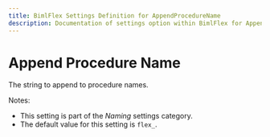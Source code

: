 ```yaml
---
title: BimlFlex Settings Definition for AppendProcedureName
description: Documentation of settings option within BimlFlex for AppendProcedureName
---
```

<head>
  <meta name="varigenceProduct" content="BimlFlex"></meta>
  <meta name="varigenceArticleType" content="Reference"></meta>
</head>

# Append Procedure Name

The string to append to procedure names.

Notes:

* This setting is part of the *Naming* settings category.
* The default value for this setting is `flex_`.
